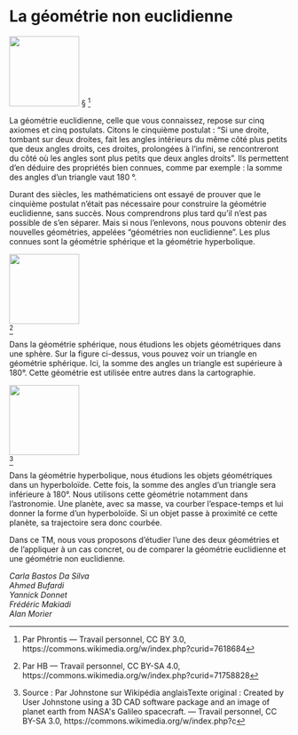 # La géométrie non euclidienne

\vspace{\stretch{1}}

::: {.center data-latex=""}
![](images/la-geometrie-non-euclidienne-1.jpg){height=9em}  §
^[Par Phrontis — Travail personnel, CC BY 3.0, https://commons.wikimedia.org/w/index.php?curid=7618684]
:::

La géométrie euclidienne, celle que vous connaissez, repose sur cinq axiomes et cinq postulats. Citons le cinquième postulat : "Si une droite, tombant sur deux droites, fait les angles intérieurs du même côté plus petits que deux angles droits, ces droites, prolongées à l'infini, se rencontreront du côté où les angles sont plus petits que deux angles droits". Ils permettent d'en déduire des propriétés bien connues, comme par exemple : la somme des angles d'un triangle vaut 180 °. 

Durant des siècles, les mathématiciens ont essayé de prouver que le cinquième postulat n'était pas nécessaire pour construire la géométrie euclidienne, sans succès. Nous comprendrons plus tard qu'il n'est pas possible de s'en séparer. Mais si nous l'enlevons, nous pouvons obtenir des nouvelles géométries, appelées "géométries non euclidienne". Les plus connues sont la géométrie sphérique et la géométrie hyperbolique.

::: {.center data-latex=""}
![](images/la-geometrie-non-euclidienne-2.jpg){height=9em}  
^[Par HB — Travail personnel, CC BY-SA 4.0, https://commons.wikimedia.org/w/index.php?curid=71758828]
:::

Dans la géométrie sphérique, nous étudions les objets géométriques dans une sphère. Sur la figure ci-dessus, vous pouvez voir un triangle en géométrie sphérique. Ici, la somme des angles un triangle est supérieure à 180°. Cette géométrie est utilisée entre autres dans la cartographie.

::: {.center data-latex=""}
![](images/la-geometrie-non-euclidienne-3.jpg){height=9em}  
^[Source : Par Johnstone sur Wikipédia anglaisTexte original : Created by User Johnstone using a 3D CAD software package and an image of planet earth from NASA&#039;s Galileo spacecraft. — Travail personnel, CC BY-SA 3.0, https://commons.wikimedia.org/w/index.php?c]
:::

Dans la géométrie hyperbolique, nous étudions les objets géométriques dans un hyperboloïde. Cette fois, la somme des angles d'un triangle sera inférieure à 180°. Nous utilisons cette géométrie notamment dans l'astronomie. Une planète, avec sa masse, va courber l'espace-temps et lui donner la forme d'un hyperboloïde. Si un objet passe à proximité ce cette planète, sa trajectoire sera donc courbée. 

\clearpage

Dans ce TM, nous vous proposons d'étudier l'une des deux géométries et de l'appliquer à un cas concret, ou de comparer la géométrie euclidienne et une géométrie non euclidienne.

::: {.signature data-latex=""}
*Carla Bastos Da Silva*  
*Ahmed Bufardi*  
*Yannick Donnet*  
*Frédéric Makiadi*  
*Alan Morier*
:::
